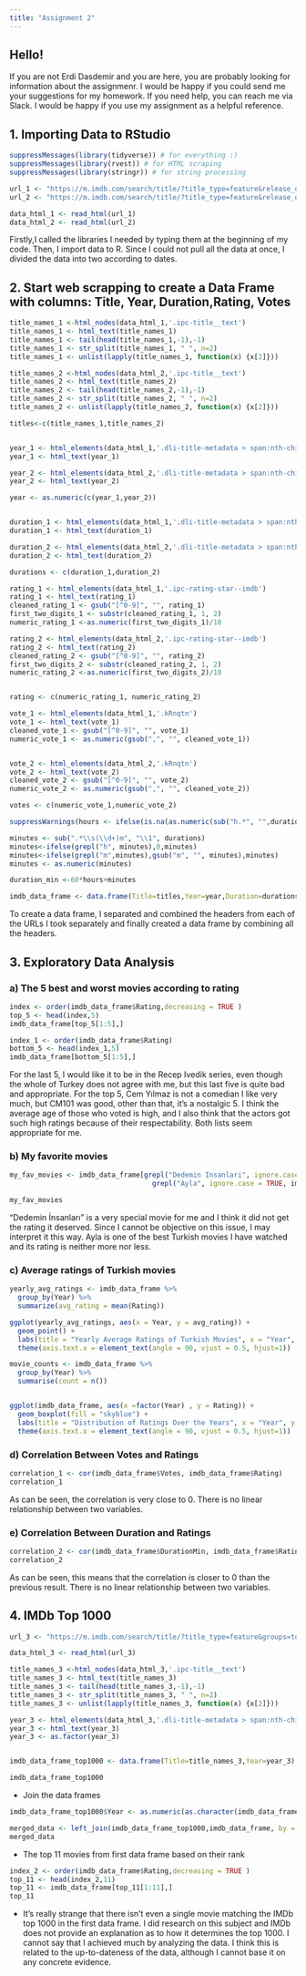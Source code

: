 ```yaml
---
title: "Assignment 2"
---
```


## Hello!

If you are not Erdi Dasdemir and you are here, you are probably looking for information about the assignmenr. I would be happy if you could send me your suggestions for my homework. If you need help, you can reach me via Slack. I would be happy if you use my assignment as a helpful reference.

## 1. Importing Data to RStudio

```r
suppressMessages(library(tidyverse)) # for everything :)
suppressMessages(library(rvest)) # for HTML scraping
suppressMessages(library(stringr)) # for string processing

url_1 <- "https://m.imdb.com/search/title/?title_type=feature&release_date=2010-01-01,2024-01-01&sort=release_date,desc&num_votes=2498,&country_of_origin=TR&count=250"
url_2 <- "https://m.imdb.com/search/title/?title_type=feature&release_date=,2010-01-01&sort=release_date,desc&num_votes=2498,&country_of_origin=TR&count=250"

data_html_1 <- read_html(url_1)
data_html_2 <- read_html(url_2)
```

Firstly,I called the libraries I needed by typing them at the beginning of my code. Then, I import data to R. Since I could not pull all the data at once, I divided the data into two according to dates.

## 2. Start web scrapping to create a Data Frame with columns: Title, Year, Duration,Rating, Votes

```r
title_names_1 <-html_nodes(data_html_1,'.ipc-title__text')
title_names_1 <- html_text(title_names_1)
title_names_1 <- tail(head(title_names_1,-1),-1)
title_names_1 <- str_split(title_names_1, " ", n=2)
title_names_1 <- unlist(lapply(title_names_1, function(x) {x[2]}))

title_names_2 <-html_nodes(data_html_2,'.ipc-title__text')
title_names_2 <- html_text(title_names_2)
title_names_2 <- tail(head(title_names_2,-1),-1)
title_names_2 <- str_split(title_names_2, " ", n=2)
title_names_2 <- unlist(lapply(title_names_2, function(x) {x[2]}))

titles<-c(title_names_1,title_names_2)


year_1 <- html_elements(data_html_1,'.dli-title-metadata > span:nth-child(1)')
year_1 <- html_text(year_1)

year_2 <- html_elements(data_html_2,'.dli-title-metadata > span:nth-child(1)')
year_2 <- html_text(year_2)

year <- as.numeric(c(year_1,year_2))


duration_1 <- html_elements(data_html_1,'.dli-title-metadata > span:nth-child(2)')
duration_1 <- html_text(duration_1)

duration_2 <- html_elements(data_html_2,'.dli-title-metadata > span:nth-child(2)')
duration_2 <- html_text(duration_2)

durations <- c(duration_1,duration_2)

rating_1 <- html_elements(data_html_1,'.ipc-rating-star--imdb')
rating_1 <- html_text(rating_1)
cleaned_rating_1 <- gsub("[^0-9]", "", rating_1)
first_two_digits_1 <- substr(cleaned_rating_1, 1, 2)
numeric_rating_1 <-as.numeric(first_two_digits_1)/10

rating_2 <- html_elements(data_html_2,'.ipc-rating-star--imdb')
rating_2 <- html_text(rating_2)
cleaned_rating_2 <- gsub("[^0-9]", "", rating_2)
first_two_digits_2 <- substr(cleaned_rating_2, 1, 2)
numeric_rating_2 <-as.numeric(first_two_digits_2)/10


rating <- c(numeric_rating_1, numeric_rating_2)

vote_1 <- html_elements(data_html_1,'.kRnqtn')
vote_1 <- html_text(vote_1)
cleaned_vote_1 <- gsub("[^0-9]", "", vote_1)
numeric_vote_1 <- as.numeric(gsub(",", "", cleaned_vote_1))


vote_2 <- html_elements(data_html_2,'.kRnqtn')
vote_2 <- html_text(vote_2)
cleaned_vote_2 <- gsub("[^0-9]", "", vote_2)
numeric_vote_2 <- as.numeric(gsub(",", "", cleaned_vote_2))

votes <- c(numeric_vote_1,numeric_vote_2)

suppressWarnings(hours <- ifelse(is.na(as.numeric(sub("h.*", "",durations))),0,as.numeric(sub("h.*", "",durations))))

minutes <- sub(".*\\s(\\d+)m", "\\1", durations)
minutes<-ifelse(grepl("h", minutes),0,minutes) 
minutes<-ifelse(grepl("m",minutes),gsub("m", "", minutes),minutes)
minutes <- as.numeric(minutes)

duration_min <-60*hours+minutes

imdb_data_frame <- data.frame(Title=titles,Year=year,Duration=durations, Rating=rating, Votes=votes, DurationMin = duration_min)


```

To create a data frame, I separated and combined the headers from each of the URLs I took separately and finally created a data frame by combining all the headers.

## 3. Exploratory Data Analysis

### a) The 5 best and worst movies according to rating

```r
index <- order(imdb_data_frame$Rating,decreasing = TRUE )
top_5 <- head(index,5)
imdb_data_frame[top_5[1:5],]

index_1 <- order(imdb_data_frame$Rating)
bottom_5 <- head(index_1,5)
imdb_data_frame[bottom_5[1:5],]   

```

For the last 5, I would like it to be in the Recep Ivedik series, even though the whole of Turkey does not agree with me, but this last five is quite bad and appropriate. For the top 5, Cem Yılmaz is not a comedian I like very much, but CM101 was good, other than that, it's a nostalgic 5. I think the average age of those who voted is high, and I also think that the actors got such high ratings because of their respectability. Both lists seem appropriate for me.

### b) My favorite movies

```r
my_fav_movies <- imdb_data_frame[grepl("Dedemin Insanlari", ignore.case = TRUE, imdb_data_frame$Title) |
                                   grepl("Ayla", ignore.case = TRUE, imdb_data_frame$Title), ]

my_fav_movies
```

"Dedemin İnsanları" is a very special movie for me and I think it did not get the rating it deserved. Since I cannot be objective on this issue, I may interpret it this way. Ayla is one of the best Turkish movies I have watched and its rating is neither more nor less.

### c) Average ratings of Turkish movies

```r
yearly_avg_ratings <- imdb_data_frame %>%
  group_by(Year) %>%
  summarize(avg_rating = mean(Rating))

ggplot(yearly_avg_ratings, aes(x = Year, y = avg_rating)) +
  geom_point() +
  labs(title = "Yearly Average Ratings of Turkish Movies", x = "Year", y = "Average Rating") +
  theme(axis.text.x = element_text(angle = 90, vjust = 0.5, hjust=1))  

movie_counts <- imdb_data_frame %>%
  group_by(Year) %>%
  summarise(count = n())


ggplot(imdb_data_frame, aes(x =factor(Year) , y = Rating)) +
  geom_boxplot(fill = "skyblue") +
  labs(title = "Distribution of Ratings Over the Years", x = "Year", y = "Rating")+
  theme(axis.text.x = element_text(angle = 90, vjust = 0.5, hjust=1))  

```

### d) Correlation Between Votes and Ratings

```r
correlation_1 <- cor(imdb_data_frame$Votes, imdb_data_frame$Rating)
correlation_1
```

As can be seen, the correlation is very close to 0. There is no linear relationship between two variables.

### e) Correlation Between Duration and Ratings

```r
correlation_2 <- cor(imdb_data_frame$DurationMin, imdb_data_frame$Rating)
correlation_2

```

As can be seen, this means that the correlation is closer to 0 than the previous result. There is no linear relationship between two variables.

## 4. IMDb Top 1000

```r
url_3 <- "https://m.imdb.com/search/title/?title_type=feature&groups=top_1000&country_of_origin=TR"

data_html_3 <- read_html(url_3)

title_names_3 <-html_nodes(data_html_3,'.ipc-title__text')
title_names_3 <- html_text(title_names_3)
title_names_3 <- tail(head(title_names_3,-1),-1)
title_names_3 <- str_split(title_names_3, " ", n=2)
title_names_3 <- unlist(lapply(title_names_3, function(x) {x[2]}))

year_3 <- html_elements(data_html_3,'.dli-title-metadata > span:nth-child(1)')
year_3 <- html_text(year_3)
year_3 <- as.factor(year_3)


imdb_data_frame_top1000 <- data.frame(Title=title_names_3,Year=year_3)

imdb_data_frame_top1000

```

-   Join the data frames

```r
imdb_data_frame_top1000$Year <- as.numeric(as.character(imdb_data_frame_top1000$Year)) #Since my code gave an error, I asked chatgpt about the error and she offered such a solution.

merged_data <- left_join(imdb_data_frame_top1000,imdb_data_frame, by = c("Title", "Year"))
merged_data

```

-   The top 11 movies from first data frame based on their rank

```r
index_2 <- order(imdb_data_frame$Rating,decreasing = TRUE )
top_11 <- head(index_2,11)
top_11 <- imdb_data_frame[top_11[1:11],]
top_11
```

-   It's really strange that there isn't even a single movie matching the IMDb top 1000 in the first data frame. I did research on this subject and IMDb does not provide an explanation as to how it determines the top 1000. I cannot say that I achieved much by analyzing the data. I think this is related to the up-to-dateness of the data, although I cannot base it on any concrete evidence.
